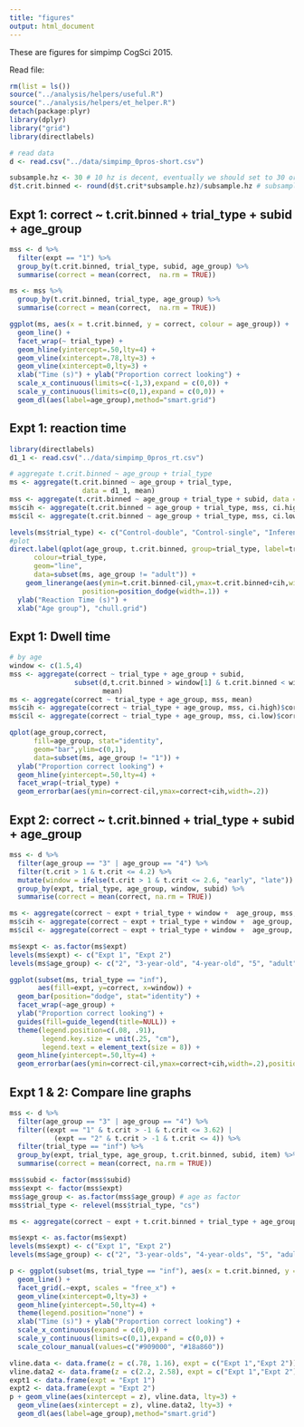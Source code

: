 ```yaml
---
title: "figures"
output: html_document
---
```

These are figures for simpimp CogSci 2015.

Read file:

```r
rm(list = ls())
source("../analysis/helpers/useful.R")
source("../analysis/helpers/et_helper.R")
detach(package:plyr)
library(dplyr)
library("grid")
library(directlabels)

# read data
d <- read.csv("../data/simpimp_0pros-short.csv")
```



```r
subsample.hz <- 30 # 10 hz is decent, eventually we should set to 30 or 60 hz
d$t.crit.binned <- round(d$t.crit*subsample.hz)/subsample.hz # subsample step
```

## Expt 1: correct ~ t.crit.binned + trial_type + subid + age_group

```r
mss <- d %>%
  filter(expt == "1") %>%
  group_by(t.crit.binned, trial_type, subid, age_group) %>%
  summarise(correct = mean(correct,  na.rm = TRUE))

ms <- mss %>%
  group_by(t.crit.binned, trial_type, age_group) %>%
  summarise(correct = mean(correct,  na.rm = TRUE))

ggplot(ms, aes(x = t.crit.binned, y = correct, colour = age_group)) +
  geom_line() +
  facet_wrap(~ trial_type) + 
  geom_hline(yintercept=.50,lty=4) + 
  geom_vline(xintercept=.78,lty=3) +   
  geom_vline(xintercept=0,lty=3) + 
  xlab("Time (s)") + ylab("Proportion correct looking") + 
  scale_x_continuous(limits=c(-1,3),expand = c(0,0)) + 
  scale_y_continuous(limits=c(0,1),expand = c(0,0)) +
  geom_dl(aes(label=age_group),method="smart.grid")
```

## Expt 1: reaction time

```r
library(directlabels)
d1_1 <- read.csv("../data/simpimp_0pros_rt.csv")

# aggregate t.crit.binned ~ age_group + trial_type
ms <- aggregate(t.crit.binned ~ age_group + trial_type,
                  data = d1_1, mean)
mss <- aggregate(t.crit.binned ~ age_group + trial_type + subid, data = d1_1, mean)
ms$cih <- aggregate(t.crit.binned ~ age_group + trial_type, mss, ci.high)$t.crit.binned
ms$cil <- aggregate(t.crit.binned ~ age_group + trial_type, mss, ci.low)$t.crit.binned

levels(ms$trial_type) <- c("Control-double", "Control-single", "Inference")
#plot
direct.label(qplot(age_group, t.crit.binned, group=trial_type, label=trial_type,
      colour=trial_type, 
      geom="line",
      data=subset(ms, age_group != "adult")) +
    geom_linerange(aes(ymin=t.crit.binned-cil,ymax=t.crit.binned+cih,width=.2),
                  position=position_dodge(width=.1)) + 
  ylab("Reaction Time (s)") + 
  xlab("Age group"), "chull.grid")

```

## Expt 1: Dwell time

```r
# by age
window <- c(1.5,4)
mss <- aggregate(correct ~ trial_type + age_group + subid, 
                subset(d,t.crit.binned > window[1] & t.crit.binned < window[2] & expt == "1"), 
                       mean)
ms <- aggregate(correct ~ trial_type + age_group, mss, mean)
ms$cih <- aggregate(correct ~ trial_type + age_group, mss, ci.high)$correct
ms$cil <- aggregate(correct ~ trial_type + age_group, mss, ci.low)$correct

qplot(age_group,correct,
      fill=age_group, stat="identity",
      geom="bar",ylim=c(0,1),
      data=subset(ms, age_group != "1")) + 
  ylab("Proportion correct looking") + 
  geom_hline(yintercept=.50,lty=4) + 
  facet_wrap(~trial_type) + 
  geom_errorbar(aes(ymin=correct-cil,ymax=correct+cih,width=.2)) 
```



## Expt 2: correct ~ t.crit.binned + trial_type + subid + age_group

```r
mss <- d %>%
  filter(age_group == "3" | age_group == "4") %>%
  filter(t.crit > 1 & t.crit <= 4.2) %>%
  mutate(window = ifelse(t.crit > 1 & t.crit <= 2.6, "early", "late")) %>%
  group_by(expt, trial_type, age_group, window, subid) %>%
  summarise(correct = mean(correct, na.rm = TRUE))

ms <- aggregate(correct ~ expt + trial_type + window +  age_group, mss, mean)
ms$cih <- aggregate(correct ~ expt + trial_type + window +  age_group, mss, ci.high)$correct
ms$cil <- aggregate(correct ~ expt + trial_type + window +  age_group, mss, ci.low)$correct

ms$expt <- as.factor(ms$expt)
levels(ms$expt) <- c("Expt 1", "Expt 2")
levels(ms$age_group) <- c("2", "3-year-old", "4-year-old", "5", "adult")

ggplot(subset(ms, trial_type == "inf"), 
       aes(fill=expt, y=correct, x=window)) +
  geom_bar(position="dodge", stat="identity") + 
  facet_wrap(~age_group) +
  ylab("Proportion correct looking") + 
  guides(fill=guide_legend(title=NULL)) +
  theme(legend.position=c(.08, .91), 
        legend.key.size = unit(.25, "cm"),
        legend.text = element_text(size = 8)) +
  geom_hline(yintercept=.50,lty=4) + 
  geom_errorbar(aes(ymin=correct-cil,ymax=correct+cih,width=.2),position=position_dodge(width = 0.90))

```

## Expt 1 & 2: Compare line graphs

```r
mss <- d %>%
  filter(age_group == "3" | age_group == "4") %>%
  filter((expt == "1" & t.crit > -1 & t.crit <= 3.62) |
           (expt == "2" & t.crit > -1 & t.crit <= 4)) %>%
  filter(trial_type == "inf") %>%
  group_by(expt, trial_type, age_group, t.crit.binned, subid, item) %>%
  summarise(correct = mean(correct, na.rm = TRUE))

mss$subid <- factor(mss$subid)
mss$expt <- factor(mss$expt)
mss$age_group <- as.factor(mss$age_group) # age as factor
mss$trial_type <- relevel(mss$trial_type, "cs")

ms <- aggregate(correct ~ expt + t.crit.binned + trial_type + age_group, mss, mean)

ms$expt <- as.factor(ms$expt)
levels(ms$expt) <- c("Expt 1", "Expt 2")
levels(ms$age_group) <- c("2", "3-year-olds", "4-year-olds", "5", "adult")

p <- ggplot(subset(ms, trial_type == "inf"), aes(x = t.crit.binned, y = correct, colour = age_group)) +
  geom_line() +
  facet_grid(.~expt, scales = "free_x") +
  geom_vline(xintercept=0,lty=3) + 
  geom_hline(yintercept=.50,lty=4) + 
  theme(legend.position="none") +
  xlab("Time (s)") + ylab("Proportion correct looking") + 
  scale_x_continuous(expand = c(0,0)) + 
  scale_y_continuous(limits=c(0,1),expand = c(0,0)) +
  scale_colour_manual(values=c("#909000", "#18a860"))

vline.data <- data.frame(z = c(.78, 1.16), expt = c("Expt 1","Expt 2"))
vline.data2 <- data.frame(z = c(2.2, 2.58), expt = c("Expt 1","Expt 2"))
expt1 <- data.frame(expt = "Expt 1")
expt2 <- data.frame(expt = "Expt 2")
p + geom_vline(aes(xintercept = z), vline.data, lty=3) +
  geom_vline(aes(xintercept = z), vline.data2, lty=3) +
  geom_dl(aes(label=age_group),method="smart.grid")
```
